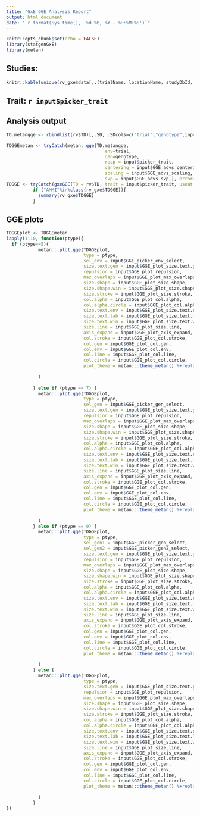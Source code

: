 ```yaml
---
title: "GxE GGE Analysis Report"
output: html_document
date: "`r format(Sys.time(), '%d %B, %Y - %H:%M:%S')`"
---
```


```r
knitr::opts_chunk$set(echo = FALSE)
library(statgenGxE)
library(metan)
```

## Studies:
```r
knitr::kable(unique(rv_gxe$data[,.(trialName, locationName, studyDbId, studyName)])[studyDbId%in%input$picker_env])
```

## Trait: `r input$picker_trait`
## Analysis output
```r
TD.metangge <- rbindlist(rv$TD)[,.SD, .SDcols=c("trial","genotype",input$picker_trait)]

TDGGEmetan <- tryCatch(metan::gge(TD.metangge,
                                     env=trial,
                                     gen=genotype,
                                     resp = input$picker_trait,
                                     centering = input$GGE_advs_centering,
                                     scaling = input$GGE_advs_scaling,
                                     svp = input$GGE_advs_svp,), error=function(e) e)
TDGGE <- tryCatch(gxeGGE(TD = rv$TD, trait = input$picker_trait, useWt = input$use_weights), error=function(e) e)
          if ("AMMI"%in%class(rv_gxe$TDGGE)){
            summary(rv_gxe$TDGGE)
          } 


```

## GGE plots

```r
TDGGEplot <- TDGGEmetan
lapply(1:10, function(ptype){
  if (ptype==5){
            metan:::plot.gge(TDGGEplot,
                             type = ptype,
                             sel_env = input$GGE_picker_env_select,
                             size.text.gen = input$GGE_plot_size.text.gen,
                             repulsion = input$GGE_plot_repulsion,
                             max_overlaps = input$GGE_plot_max_overlaps,
                             size.shape = input$GGE_plot_size.shape,
                             size.shape.win = input$GGE_plot_size.shape.win,
                             size.stroke = input$GGE_plot_size.stroke,
                             col.alpha = input$GGE_plot_col.alpha,
                             col.alpha.circle = input$GGE_plot_col.alpha.circle,
                             size.text.env = input$GGE_plot_size.text.env,
                             size.text.lab = input$GGE_plot_size.text.lab,
                             size.text.win = input$GGE_plot_size.text.win,
                             size.line = input$GGE_plot_size.line,
                             axis_expand = input$GGE_plot_axis_expand,
                             col.stroke = input$GGE_plot_col.stroke,
                             col.gen = input$GGE_plot_col.gen,
                             col.env = input$GGE_plot_col.env,
                             col.line = input$GGE_plot_col.line,
                             col.circle = input$GGE_plot_col.circle,
                             plot_theme = metan:::theme_metan() %+replace% theme(plot.title = element_text(size = input$GGE_plot_title_size, face = "bold", hjust = 0, vjust = 3),
                                                                                 plot.subtitle = element_text(size = input$GGE_plot_title_size-2, face = "italic", hjust = 0, vjust = 2))
            )            
            
          } else if (ptype == 7) {
            metan:::plot.gge(TDGGEplot,
                             type = ptype,
                             sel_gen = input$GGE_picker_gen_select,
                             size.text.gen = input$GGE_plot_size.text.gen,
                             repulsion = input$GGE_plot_repulsion,
                             max_overlaps = input$GGE_plot_max_overlaps,
                             size.shape = input$GGE_plot_size.shape,
                             size.shape.win = input$GGE_plot_size.shape.win,
                             size.stroke = input$GGE_plot_size.stroke,
                             col.alpha = input$GGE_plot_col.alpha,
                             col.alpha.circle = input$GGE_plot_col.alpha.circle,
                             size.text.env = input$GGE_plot_size.text.env,
                             size.text.lab = input$GGE_plot_size.text.lab,
                             size.text.win = input$GGE_plot_size.text.win,
                             size.line = input$GGE_plot_size.line,
                             axis_expand = input$GGE_plot_axis_expand,
                             col.stroke = input$GGE_plot_col.stroke,
                             col.gen = input$GGE_plot_col.gen,
                             col.env = input$GGE_plot_col.env,
                             col.line = input$GGE_plot_col.line,
                             col.circle = input$GGE_plot_col.circle,
                             plot_theme = metan:::theme_metan() %+replace% theme(plot.title = element_text(size = input$GGE_plot_title_size, face = "bold", hjust = 0, vjust = 3),
                                                                                 plot.subtitle = element_text(size = input$GGE_plot_title_size-2, face = "italic", hjust = 0, vjust = 2))
            )
          } else if (ptype == 9) {
            metan:::plot.gge(TDGGEplot,
                             type = ptype,
                             sel_gen1 = input$GGE_picker_gen_select,
                             sel_gen2 = input$GGE_picker_gen2_select,
                             size.text.gen = input$GGE_plot_size.text.gen,
                             repulsion = input$GGE_plot_repulsion,
                             max_overlaps = input$GGE_plot_max_overlaps,
                             size.shape = input$GGE_plot_size.shape,
                             size.shape.win = input$GGE_plot_size.shape.win,
                             size.stroke = input$GGE_plot_size.stroke,
                             col.alpha = input$GGE_plot_col.alpha,
                             col.alpha.circle = input$GGE_plot_col.alpha.circle,
                             size.text.env = input$GGE_plot_size.text.env,
                             size.text.lab = input$GGE_plot_size.text.lab,
                             size.text.win = input$GGE_plot_size.text.win,
                             size.line = input$GGE_plot_size.line,
                             axis_expand = input$GGE_plot_axis_expand,
                             col.stroke = input$GGE_plot_col.stroke,
                             col.gen = input$GGE_plot_col.gen,
                             col.env = input$GGE_plot_col.env,
                             col.line = input$GGE_plot_col.line,
                             col.circle = input$GGE_plot_col.circle,
                             plot_theme = metan:::theme_metan() %+replace% theme(plot.title = element_text(size = input$GGE_plot_title_size, face = "bold", hjust = 0, vjust = 3),
                                                                                 plot.subtitle = element_text(size = input$GGE_plot_title_size-2, face = "italic", hjust = 0, vjust = 2))
            )
          } else {
            metan:::plot.gge(TDGGEplot,
                             type = ptype,
                             size.text.gen = input$GGE_plot_size.text.gen,
                             repulsion = input$GGE_plot_repulsion,
                             max_overlaps = input$GGE_plot_max_overlaps,
                             size.shape = input$GGE_plot_size.shape,
                             size.shape.win = input$GGE_plot_size.shape.win,
                             size.stroke = input$GGE_plot_size.stroke,
                             col.alpha = input$GGE_plot_col.alpha,
                             col.alpha.circle = input$GGE_plot_col.alpha.circle,
                             size.text.env = input$GGE_plot_size.text.env,
                             size.text.lab = input$GGE_plot_size.text.lab,
                             size.text.win = input$GGE_plot_size.text.win,
                             size.line = input$GGE_plot_size.line,
                             axis_expand = input$GGE_plot_axis_expand,
                             col.stroke = input$GGE_plot_col.stroke,
                             col.gen = input$GGE_plot_col.gen,
                             col.env = input$GGE_plot_col.env,
                             col.line = input$GGE_plot_col.line,
                             col.circle = input$GGE_plot_col.circle,
                             plot_theme = metan:::theme_metan() %+replace% theme(plot.title = element_text(size = input$GGE_plot_title_size, face = "bold", hjust = 0, vjust = 3),
                                                                                 plot.subtitle = element_text(size = input$GGE_plot_title_size-2, face = "italic", hjust = 0, vjust = 2))
            )
          }
})
```

